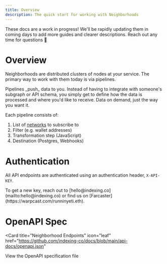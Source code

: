 ```yaml
---
title: Overview
description: The quick start for working with Neighborhoods
---
```


<Warning>
These docs are a work in progress!
We'll be rapidly updating them in coming days to add more guides and clearer descriptions.
Reach out any time for questions 🐇
</Warning>

# Overview
Neighborhoods are distributed clusters of nodes at your service. The primary way to work with them today is via pipelines.

<Note>
    Pipelines _push_ data to you. Instead of having to integrate with someone's subgraph or API schema, you simply get to define how the data is processed and where you'd like to receive. Data on demand, just the way you want it.
</Note>

Each pipeline consists of:
1. List of [networks](/networks) to subscribe to
2. Filter (e.g. wallet addresses)
2. Transformation step (JavaScript)
3. Destination (Postgres, Webhooks)



# Authentication

All API endpoints are authenticated using an authentication header, `X-API-KEY`.

<Note>
To get a new key, reach out to [hello@indexing.co](mailto:hello@indexing.co) or find us on [Farcaster](https://warpcast.com/runninyeti.eth).
</Note>

# OpenAPI Spec
<Card
  title="Neighborhood Endpoints"
  icon="leaf"
  href="https://github.com/indexing-co/docs/blob/main/api-docs/openapi.json"
>
  View the OpenAPI specification file
</Card>
